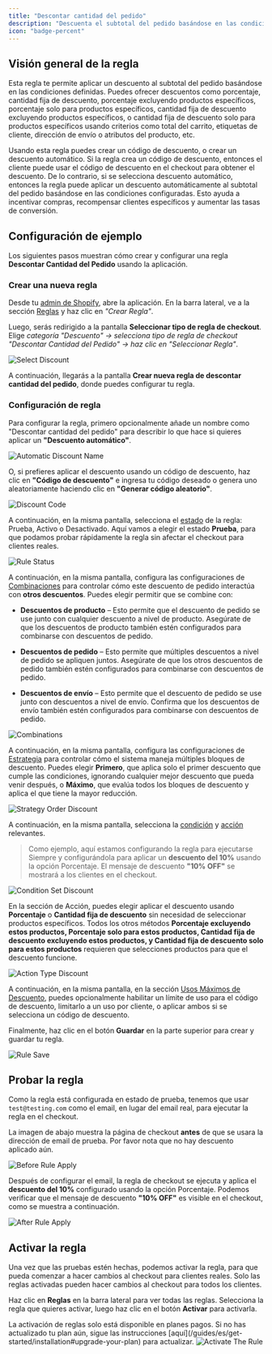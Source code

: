 ```yaml
---
title: "Descontar cantidad del pedido"
description: "Descuenta el subtotal del pedido basándose en las condiciones dadas."
icon: "badge-percent"
---
```


## Visión general de la regla

Esta regla te permite aplicar un descuento al subtotal del pedido basándose en las condiciones definidas. Puedes ofrecer descuentos como porcentaje, cantidad fija de descuento, porcentaje excluyendo productos específicos, porcentaje solo para productos específicos, cantidad fija de descuento excluyendo productos específicos, o cantidad fija de descuento solo para productos específicos usando criterios como total del carrito, etiquetas de cliente, dirección de envío o atributos del producto, etc.

Usando esta regla puedes crear un código de descuento, o crear un descuento automático. Si la regla crea un código de descuento, entonces el cliente puede usar el código de descuento en el checkout para obtener el descuento. De lo contrario, si se selecciona descuento automático, entonces la regla puede aplicar un descuento automáticamente al subtotal del pedido basándose en las condiciones configuradas. Esto ayuda a incentivar compras, recompensar clientes específicos y aumentar las tasas de conversión.

## Configuración de ejemplo

Los siguientes pasos muestran cómo crear y configurar una regla **Descontar Cantidad del Pedido** usando la aplicación.

### Crear una nueva regla

Desde tu [admin de Shopify](/guides/es/get-started/installation#go-to-the-app), abre la aplicación. En la barra lateral, ve a la sección [Reglas](/guides/es/get-started/quickstart#create-a-sample-rule) y haz clic en _"Crear Regla"_.

Luego, serás redirigido a la pantalla **Seleccionar tipo de regla de checkout**. Elige _categoría "Descuento" → selecciona tipo de regla de checkout "Descontar Cantidad del Pedido" → haz clic en "Seleccionar Regla"_.

<img
  src="/images/essentials/discount/select-discount-amount.webp"
  alt="Select Discount"
/>

A continuación, llegarás a la pantalla **Crear nueva regla de descontar cantidad del pedido**, donde puedes configurar tu regla.

### Configuración de regla

Para configurar la regla, primero opcionalmente añade un nombre como "Descontar cantidad del pedido" para describir lo que hace si quieres aplicar un **"Descuento automático"**.

<img
  src="/images/essentials/discount/automatic-discount-name-discount-order-amount.webp"
  alt="Automatic Discount Name"
/>

O, si prefieres aplicar el descuento usando un código de descuento, haz clic en **"Código de descuento"** e ingresa tu código deseado o genera uno aleatoriamente haciendo clic en **"Generar código aleatorio"**.

<img
  src="/images/essentials/discount/discount-code-discount-order-amount.webp"
  alt="Discount Code"
/>

A continuación, en la misma pantalla, selecciona el [estado](/guides/es/get-started/concepts#status) de la regla: Prueba, Activo o Desactivado. Aquí vamos a elegir el estado **Prueba**, para que podamos probar rápidamente la regla sin afectar el checkout para clientes reales.

<img
  src="/images/essentials/shipping/rule-status-discount-shipping-methods.webp"
  alt="Rule Status"
/>

A continuación, en la misma pantalla, configura las configuraciones de [Combinaciones](/guides/es/get-started/concepts#combinations) para controlar cómo este descuento de pedido interactúa con **otros descuentos**. Puedes elegir permitir que se combine con:

- **Descuentos de producto** – Esto permite que el descuento de pedido se use junto con cualquier descuento a nivel de producto. Asegúrate de que los descuentos de producto también estén configurados para combinarse con descuentos de pedido.

- **Descuentos de pedido** – Esto permite que múltiples descuentos a nivel de pedido se apliquen juntos. Asegúrate de que los otros descuentos de pedido también estén configurados para combinarse con descuentos de pedido.

- **Descuentos de envío** – Esto permite que el descuento de pedido se use junto con descuentos a nivel de envío. Confirma que los descuentos de envío también estén configurados para combinarse con descuentos de pedido.

<img
  src="/images/essentials/discount/combinations-discount-order-amount.webp"
  alt="Combinations"
/>

A continuación, en la misma pantalla, configura las configuraciones de [Estrategia](/guides/es/get-started/concepts#strategy) para controlar cómo el sistema maneja múltiples bloques de descuento. Puedes elegir **Primero**, que aplica solo el primer descuento que cumple las condiciones, ignorando cualquier mejor descuento que pueda venir después, o **Máximo**, que evalúa todos los bloques de descuento y aplica el que tiene la mayor reducción.

<img
  src="/images/essentials/discount/strategy-order-discount.webp"
  alt="Strategy Order Discount"
/>

A continuación, en la misma pantalla, selecciona la [condición](/guides/es/get-started/concepts#conditions-when) y [acción](/guides/es/get-started/concepts#action-what) relevantes.

> Como ejemplo, aquí estamos configurando la regla para ejecutarse Siempre y configurándola para aplicar un **descuento del 10%** usando la opción Porcentaje. El mensaje de descuento **"10% OFF"** se mostrará a los clientes en el checkout.

<img
  src="/images/essentials/discount/condition-set-discount-order-amount.webp"
  alt="Condition Set Discount"
/>

En la sección de Acción, puedes elegir aplicar el descuento usando **Porcentaje** o **Cantidad fija de descuento** sin necesidad de seleccionar productos específicos. Todos los otros métodos **Porcentaje excluyendo estos productos, Porcentaje solo para estos productos, Cantidad fija de descuento excluyendo estos productos, y Cantidad fija de descuento solo para estos productos** requieren que selecciones productos para que el descuento funcione.

<img
  src="/images/essentials/discount/action-type-discount-order-amount.webp"
  alt="Action Type Discount"
/>

A continuación, en la misma pantalla, en la sección [Usos Máximos de Descuento](/guides/es/get-started/concepts#maximum-discount-uses), puedes opcionalmente habilitar un límite de uso para el código de descuento, limitarlo a un uso por cliente, o aplicar ambos si se selecciona un código de descuento.

Finalmente, haz clic en el botón <b>Guardar</b> en la parte superior para crear y guardar tu regla.

<img src="/images/shared/save-rule.webp" alt="Rule Save" />

## Probar la regla

Como la regla está configurada en estado de prueba, tenemos que usar `test@testing.com` como el email, en lugar del email real, para ejecutar la regla en el checkout.

<Warning>
  La imagen de abajo muestra la página de checkout <b>antes</b> de que se usara la dirección de email
  de prueba. Por favor nota que no hay descuento aplicado aún.
</Warning>

<img
  src="/images/essentials/discount/before-rule-apply-discount-methods.webp"
  alt="Before Rule Apply"
/>

Después de configurar el email, la regla de checkout se ejecuta y aplica el **descuento del 10%** configurado usando la opción Porcentaje. Podemos verificar que el mensaje de descuento **"10% OFF"** es visible en el checkout, como se muestra a continuación.

<img
  src="/images/essentials/discount/after-rule-apply-discount-order-amount.webp"
  alt="After Rule Apply"
/>

## Activar la regla

Una vez que las pruebas estén hechas, podemos activar la regla, para que pueda comenzar a hacer cambios al checkout para clientes reales. Solo las reglas activadas pueden hacer cambios al checkout para todos los clientes.

Haz clic en **Reglas** en la barra lateral para ver todas las reglas. Selecciona la regla que quieres activar, luego haz clic en el botón **Activar** para activarla.

<Warning>
  La activación de reglas solo está disponible en planes pagos. Si no has actualizado tu
  plan aún, sigue las instrucciones
  [aquí](/guides/es/get-started/installation#upgrade-your-plan) para actualizar.
</Warning>
<img
  src="/images/essentials/discount/activate-the-rule-discount-order-amount.webp"
  alt="Activate The Rule"
/>
